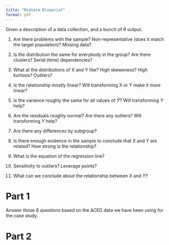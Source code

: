 ```yaml
---
title: "Midterm Blueprint"
format: pdf
---
```


Given a description of a data collection, and a bunch of R output.

1.  Are there problems with the sample? Non-representative (does it match the target population)? Missing data?

2.  Is the distribution the same for everybody in the group? Are there clusters? Serial (time) dependencies?

3.  What at the distributions of X and Y like? High skeweness? High kurtosis? Outliers?

4.  Is the relationship mostly linear? Will transforming X or Y make it more linear?

5.  Is the variance roughly the same for all values of $\hat Y$? Will transforming $Y$ help?

6.  Are the residuals roughly normal? Are there any outliers? Will transforming $Y$ help?

7.  Are there any differences by subgroup?

8.  Is there enough evidence in the sample to conclude that $X$ and $Y$ are related? How strong is the relationship?

9.  What is the equation of the regression line?

10. Sensitivity to outliers? Leverage points?

11. What can we conclude about the relationship between $X$ and $Y$?

# Part 1

Answer those 8 questions based on the ACED data we have been using for the case study.

# Part 2
